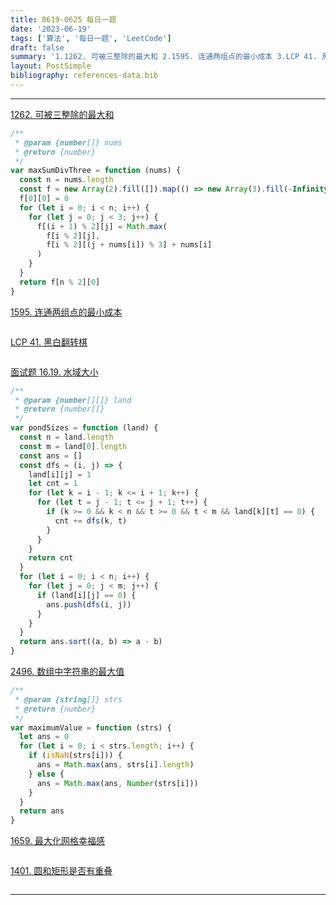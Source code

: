 ```yaml
---
title: 0619-0625 每日一题
date: '2023-06-19'
tags: ['算法', '每日一题', 'LeetCode']
draft: false
summary: '1.1262. 可被三整除的最大和 2.1595. 连通两组点的最小成本 3.LCP 41. 黑白翻转棋 4.面试题 16.19. 水域大小 5.2496. 数组中字符串的最大值 6.1659. 最大化网格幸福感 7.1401. 圆和矩形是否有重叠'
layout: PostSimple
bibliography: references-data.bib
---
```


---

[1262. 可被三整除的最大和](https://leetcode.cn/problems/greatest-sum-divisible-by-three/)

```js
/**
 * @param {number[]} nums
 * @return {number}
 */
var maxSumDivThree = function (nums) {
  const n = nums.length
  const f = new Array(2).fill([]).map(() => new Array(3).fill(-Infinity))
  f[0][0] = 0
  for (let i = 0; i < n; i++) {
    for (let j = 0; j < 3; j++) {
      f[(i + 1) % 2][j] = Math.max(
        f[i % 2][j],
        f[i % 2][(j + nums[i]) % 3] + nums[i]
      )
    }
  }
  return f[n % 2][0]
}
```

[1595. 连通两组点的最小成本](https://leetcode.cn/problems/minimum-cost-to-connect-two-groups-of-points/)

```js

```

[LCP 41. 黑白翻转棋](https://leetcode.cn/problems/fHi6rV/)

```js

```

[面试题 16.19. 水域大小](https://leetcode.cn/problems/pond-sizes-lcci/)

```js
/**
 * @param {number[][]} land
 * @return {number[]}
 */
var pondSizes = function (land) {
  const n = land.length
  const m = land[0].length
  const ans = []
  const dfs = (i, j) => {
    land[i][j] = 1
    let cnt = 1
    for (let k = i - 1; k <= i + 1; k++) {
      for (let t = j - 1; t <= j + 1; t++) {
        if (k >= 0 && k < n && t >= 0 && t < m && land[k][t] == 0) {
          cnt += dfs(k, t)
        }
      }
    }
    return cnt
  }
  for (let i = 0; i < n; i++) {
    for (let j = 0; j < m; j++) {
      if (land[i][j] == 0) {
        ans.push(dfs(i, j))
      }
    }
  }
  return ans.sort((a, b) => a - b)
}
```

[2496. 数组中字符串的最大值](https://leetcode.cn/problems/maximum-value-of-a-string-in-an-array/)

```js
/**
 * @param {string[]} strs
 * @return {number}
 */
var maximumValue = function (strs) {
  let ans = 0
  for (let i = 0; i < strs.length; i++) {
    if (isNaN(strs[i])) {
      ans = Math.max(ans, strs[i].length)
    } else {
      ans = Math.max(ans, Number(strs[i]))
    }
  }
  return ans
}
```

[1659. 最大化网格幸福感](https://leetcode.cn/problems/maximize-grid-happiness/)

```js

```

[1401. 圆和矩形是否有重叠](https://leetcode.cn/problems/circle-and-rectangle-overlapping/)

```js

```

---
